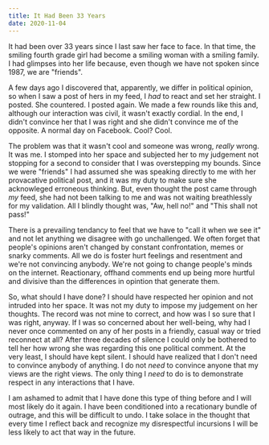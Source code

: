 ```yaml
---
title: It Had Been 33 Years
date: 2020-11-04
---
```


It had been over 33 years since I last saw her face to face. In that time, the smiling fourth grade girl had become a smiling woman with a smiling family.  I had glimpses into her life because, even though we have not spoken since 1987, we are "friends".

A few days ago I discovered that, apparently, we differ in political opinion, so when I saw a post of hers in my feed, I _had_ to react and set her straight. I posted. She countered. I posted again. We made a few rounds like this and, although our interaction was civil, it wasn't exactly cordial. In the end, I didn't convince her that I was right and she didn't convince me of the opposite. A normal day on Facebook. Cool? Cool.

The problem was that it wasn't cool and someone was wrong, _really_ wrong. It was me. I stomped into her space and subjected her to my judgement not stopping for a second to consider that I was overstepping my bounds. Since we were "friends" I had assumed she was speaking directly to me with her provacative political post, and it was my duty to make sure she acknowleged erroneous thinking. But, even thought the post came through _my_ feed, she had not been talking to me and was not waiting breathlessly for my validation. All I blindly thought was, "Aw, hell no!" and "This shall not pass!"

There is a prevailing tendancy to feel that we have to "call it when we see it" and not let anything we disagree with go unchallenged. We often forget that people's opinions aren't changed by constant confrontation, memes or snarky comments. All we do is foster hurt feelings and resentment and we're not convincing anybody. We're not going to change people's minds on the internet. Reactionary, offhand comments end up being more hurtful and divisive than the differences in opintion that generate them.

So, what should I have done? I should have respected her opinion and not intruded into her space. It was not my duty to impose my judgement on her thoughts. The record was not mine to correct, and how was I so sure that I was right, anyway. If I was so concerned about her well-being, why had I never once commented on any of her posts in a friendly, casual way or tried reconnect at all? After three decades of silence I could only be bothered to tell her how wrong she was regarding this one political comment. At the very least, I should have kept silent. I should have realized that I don't need to convince anybody of anything. I do not _need_ to convince anyone that my views are the right views. The only thing I _need_ to do is to demonstrate respect in any interactions that I have.

I am ashamed to admit that I have done this type of thing before and I will most likely do it again. I have been conditioned into a recationary bundle of outrage, and this will be difficult to undo. I take solace in the thought that every time I reflect back and recognize my disrespectful incursions I will be less likely to act that way in the future.